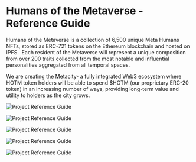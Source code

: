 
# Humans of the Metaverse - Reference Guide

Humans of the Metaverse is a collection of 6,500 unique Meta Humans NFTs, stored as ERC-721 tokens on the Ethereum blockchain and hosted on IPFS.
‍
Each resident of the Metaverse will represent a unique composition from over 200 traits collected from  the most notable and influential personalities aggregated from all temporal spaces.

We are creating the Metacity- a fully integrated Web3 ecosystem where HOTM token holders will be able to spend $HOTM (our proprietary ERC-20 token) in an increasing number of ways, providing long-term value and utility to holders as the city grows.

<Bleed>![Project Reference Guide](../public/main1.png)</Bleed>

<Bleed>![Project Reference Guide](../public/main2.png)</Bleed>

<Bleed>![Project Reference Guide](../public/main3.png)</Bleed>

<Bleed>![Project Reference Guide](../public/main4.png)</Bleed>

<Bleed>![Project Reference Guide](../public/main5.png)</Bleed>